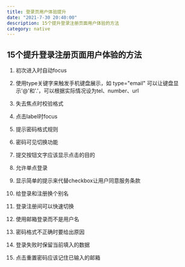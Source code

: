 ```yaml
---
title: 登录页用户体验提升
date: "2021-7-30 20:40:00"
description: 15个提升登录注册页面用户体验的方法
category: native
---
```


## 15个提升登录注册页面用户体验的方法

1. 初次进入时自动focus

2. 使用type关键字来触发手机键盘展示，如 type="email" 可以让键盘显示'@'和'.'，可以根据实际情况设为tel、number、url

3. 失去焦点时校验格式

4. 点击label时focus

5. 提示密码格式规则

6. 密码可见切换功能

7. 提交按钮文字应该显示点击的目的

8. 允许单点登录

9. 显示简单的提示来代替checkbox让用户同意服务条款

10. 给登录和注册换个别名

11. 登录注册间可以快速切换

12. 使用邮箱登录而不是用户名

13. 密码格式不正确时要给出原因

14. 登录失败时保留当前填入的数据

15. 点击重置密码应该记住已输入的邮箱

